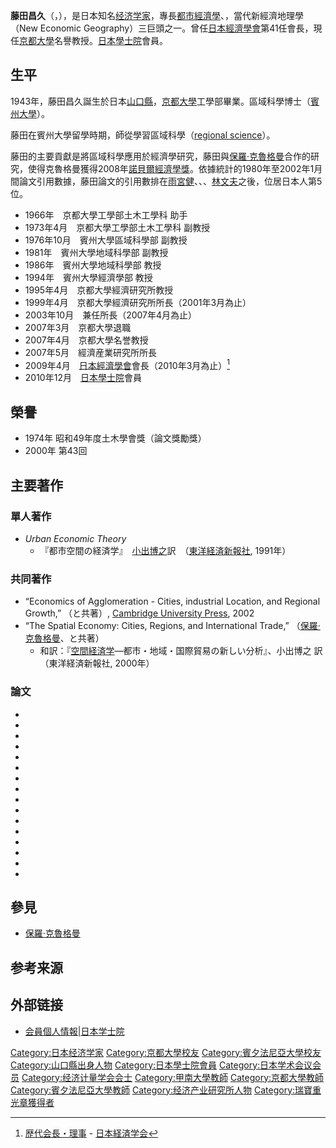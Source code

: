 {{Infobox scientist
|name              = 藤田昌久<br><small>藤田 昌久（ふじた まさひさ）</small>
|image             = Replace this image male.svg <!-- only free-content images are allowed for depicting living people - see [[WP:NONFREE|WP:NONFREE]] -->
|image_size        = 
|caption           = 
|birth_date        = 1943年
|birth_place       = [[大日本帝國|大日本帝國]][[山口縣|山口縣]]
|death_date        = 
|death_place       = 
|nationality       = {{JPN}}
|ethnicity         = 
|fields            = [[都市經濟學|都市經濟學]]、{{link-ja|空間經濟學|空間経済学}}
|workplaces        = [[京都大學|京都大學]]<br />[[賓州大學|賓州大學]]
|alma_mater        = [[京都大學|京都大學]]<br />[[賓州大學|賓州大學]]
|doctoral_advisor  = {{link-en|Walter Isard|Walter Isard}}
|doctoral_students = 
|known_for         = 與[[保羅·克魯格曼|保羅·克魯格曼]]合作的{{link-ja|空間經濟學|空間経済学}}研究
|awards            = 昭和49年度土木學會獎（論文獎勵獎） (1974)<br>第43回{{link-ja|日經・經濟圖書文化獎|日経・経済図書文化賞}} (2000)
|religion          =
|signature         =  <!--(filename only)-->
|footnotes         = 
}}
{{japanese|japanese=藤田 昌久|kana=ふじた まさひさ|romaji=Fujita Masahisa}}

'''藤田昌久'''（{{jpn|j=藤田 昌久|hg=ふじた まさひさ|rm=Fujita Masahisa|f=h}}，{{bd|1943年}}），是日本知名[[经济学家|经济学家]]，專長[[都市經濟學|都市經濟學]]、{{link-ja|空間經濟學|空間経済学}}，當代新經濟地理學（New Economic Geography）三巨頭之一。曾任[[日本經濟學會|日本經濟學會]]第41任會長，現任[[京都大學|京都大學]]名譽教授。[[日本學士院|日本學士院]]會員。

==生平==
1943年，藤田昌久誕生於日本[[山口縣|山口縣]]，[[京都大學|京都大學]]工學部畢業。區域科學博士（[[賓州大學|賓州大學]]）。

藤田在賓州大學留學時期，師從{{link-en|Walter Isard|Walter Isard}}學習區域科學（[[区域科学|regional science]]）。

藤田的主要貢獻是將區域科學應用於經濟學研究，藤田與[[保羅·克魯格曼|保羅·克魯格曼]]合作的{{link-ja|空間經濟學|空間経済学}}研究，使得克魯格曼獲得2008年[[諾貝爾經濟學獎|諾貝爾經濟學獎]]。依據{{lang|ja|科學情報研究所}}統計的1980年至2002年1月間論文引用數據，藤田論文的引用數排在[[雨宮健|雨宮健]]、{{link-ja|青木昌彥|青木昌彦}}、{{link-ja|速水佑次郎|速水佑次郎}}、[[林文夫|林文夫]]之後，位居日本人第5位。

*1966年　京都大學工學部土木工學科 助手
*1973年4月　京都大學工學部土木工學科 副教授
*1976年10月　賓州大學區域科學部 副教授
*1981年　賓州大學地域科學部 副教授
*1986年　賓州大學地域科學部 教授
*1994年　賓州大學經濟學部 教授
*1995年4月　京都大學經濟研究所教授
*1999年4月　京都大學經濟研究所所長（2001年3月為止）
*2003年10月　{{link-ja|亞洲經濟研究所|アジア経済研究所}}兼任所長（2007年4月為止）
*2007年3月　京都大學退職
*2007年4月　京都大學名誉教授
*2007年5月　經濟産業研究所所長
*2009年4月　[[日本經濟學會|日本經濟學會]]會長（2010年3月為止）<ref>[http://www.jeaweb.org/jpn/AboutBoards.html 歴代会長・理事] {{Wayback|url=http://www.jeaweb.org/jpn/AboutBoards.html |date=20181112021304 }} - [[日本経済学会|日本経済学会]]</ref>
*2010年12月　[[日本學士院|日本學士院]]會員

==榮譽==
*1974年 昭和49年度土木學會獎（論文獎勵獎）
*2000年 第43回{{link-ja|日經・經濟圖書文化獎|日経・経済図書文化賞}}

==主要著作==
===單人著作===
*''Urban Economic Theory''
**『都市空間の経済学』　[[小出博之|小出博之]]訳　（[[東洋経済新報社|東洋経済新報社]], 1991年）
===共同著作===
* “Economics of Agglomeration - Cities, industrial Location, and Regional Growth,” （{{仮リンク|ジャック・ティシュー|fr|Jacques-François Thisse}}と共著）, [[Cambridge_University_Press|Cambridge University Press]], 2002
* “The Spatial Economy: Cities, Regions, and International Trade,” （[[保羅·克魯格曼|保羅·克魯格曼]]、{{仮リンク|アンソニー・ヴェナブルズ|en|Anthony Venables}}と共著）
** 和訳：『[[空間経済学|空間経済学]]―都市・地域・国際貿易の新しい分析』、小出博之 訳（東洋経済新報社, 2000年）
===論文===
<!-- ideas.repec.org/e/pfu109.html からIFなどを基準に選定．ジャーナルの刊行年でソート（昇順）
本来はIFの低いジャーナルでも被引用数が高ければ掲載するべき． -->

* {{Cite journal|title=Spatial patterns of urban growth: Optimum and market|url=https://linkinghub.elsevier.com/retrieve/pii/0094119076900413|last=Fujita|first=Masahisa|date=1976-07|journal=Journal of Urban Economics|issue=3|doi=10.1016/0094-1190(76)90041-3|volume=3|pages=209–241|language=en}}
* {{Cite journal|title=Location of Firms with Input Transactions|url=http://journals.sagepub.com/doi/10.1068/a131401|last=Fujita|first=M|date=1981-11|journal=Environment and Planning A: Economy and Space|issue=11|doi=10.1068/a131401|volume=13|pages=1401–1414|language=en|issn=0308-518X}}
* {{Cite journal|title=Spatial Development Processes with Renewal in a Growing City|url=http://journals.sagepub.com/doi/10.1068/a140205|last=Akita|first=T|last2=Fujita|first2=M|date=1982-02|journal=Environment and Planning A: Economy and Space|issue=2|doi=10.1068/a140205|volume=14|pages=205–223|language=en|issn=0308-518X}}
* {{Cite journal|title=Spatial patterns of residential development|url=https://linkinghub.elsevier.com/retrieve/pii/0094119082900031|last=Fujita|first=Masahisa|date=1982-07|journal=Journal of Urban Economics|issue=1|doi=10.1016/0094-1190(82)90003-1|volume=12|pages=22–52|language=en}}
* {{Cite journal|title=Urban Spatial Structure with Open Space|url=http://journals.sagepub.com/doi/10.1068/a150067|last=Yang|first=C H|last2=Fujita|first2=M|date=1983-01|journal=Environment and Planning A: Economy and Space|issue=1|doi=10.1068/a150067|volume=15|pages=67–84|language=en|issn=0308-518X}}
* {{Cite journal|title=Spatial Competition with a Land Market: Hotelling and Von Thunen Unified|url=https://academic.oup.com/restud/article-lookup/doi/10.2307/2297721|last=Fujita|first=Masahisa|last2=Thisse|first2=Jacques-Francois|date=1986-10|journal=[[经济研究评论|The Review of Economic Studies]]|issue=5|doi=10.2307/2297721|volume=53|pages=819|authorlink2=:fr:Jacques-François Thisse}}
* {{Cite journal|title=Nonmonocentric Urban Configurations in a Two-Dimensional Space|url=http://journals.sagepub.com/doi/10.1068/a210363|last=Ogawa|first=H|last2=Fujita|first2=M|date=1989-03|journal=Environment and Planning A: Economy and Space|issue=3|doi=10.1068/a210363|volume=21|pages=363–374|language=en|issn=0308-518X}}
* {{Cite journal|title=Testing the efficiency of urban spatial growth: A case study of Tokyo|url=https://linkinghub.elsevier.com/retrieve/pii/0094119089900338|last=Fujita|first=Masahisa|last2=Kashiwadani|first2=Masuo|date=1989-03|journal=Journal of Urban Economics|issue=2|doi=10.1016/0094-1190(89)90033-8|volume=25|pages=156–192|language=en|authorlink2 = 柏谷増男}}
* {{Cite journal|title=Spatial duopoly and residential structure|url=https://linkinghub.elsevier.com/retrieve/pii/0094119091900437|last=Fujita|first=Masahisa|last2=Thisse|first2=Jacques-François|date=1991-07|journal=Journal of Urban Economics|issue=1|doi=10.1016/0094-1190(91)90043-7|volume=30|pages=27–47|language=en}}
* {{Cite journal|title=Alonso's Discrete Population Model of Land Use: Efficient Allocations and Competitive Equilibria|url=https://www.jstor.org/stable/2527125?origin=crossref|last=Berliant|first=Marcus|last2=Fujita|first2=Masahisa|date=1992-08|journal={{link-en|国际经济评论|International Economic Review|International Economic Review}}|issue=3|doi=10.2307/2527125|volume=33|pages=535}}
* {{Cite journal|title=Specialization and Diversification in a System of Cities|url=https://linkinghub.elsevier.com/retrieve/pii/S0094119083710132|last=Abdel-Rahman|first=Hesham M.|last2=Fujita|first2=Masahisa|date=1993-03|journal=Journal of Urban Economics|issue=2|doi=10.1006/juec.1993.1013|volume=33|pages=189–222|language=en}}
* {{Cite journal|title=Technological Linkages and Efficient Location of Indivisible Activities: Koopmans – Beckmann and von Thünen Unified|url=https://linkinghub.elsevier.com/retrieve/pii/S0094119083710302|last=Fujita|first=Masahisa|last2=Thisse|first2=Jacques-François|date=1993-09|journal=Journal of Urban Economics|issue=2|doi=10.1006/juec.1993.1030|volume=34|pages=118–141|language=en}}
* {{Cite journal|title=Efficient Configuration of a Greenbelt: Theoretical Modelling of Greenbelt Amenity|url=http://journals.sagepub.com/doi/10.1068/a291999|last=Lee|first=C-M|last2=Fujita|first2=M|date=1997-11|journal=Environment and Planning A: Economy and Space|issue=11|doi=10.1068/a291999|volume=29|pages=1999–2017|language=en|issn=0308-518X}}
* {{Cite journal|title=On the Endogeneous Formation of Secondary Employment Centers in a City|url=https://linkinghub.elsevier.com/retrieve/pii/S0094119096920021|last=Fujita|first=Masahisa|last2=Thisse|first2=Jacques-François|date=1997-05|journal=Journal of Urban Economics|issue=3|doi=10.1006/juec.1996.2002|volume=41|pages=337–357|language=en|last3=Zenou|first3=Yves}}
* {{Cite journal|title=GLOBALIZATION AND THE EVOLUTION OF THE SUPPLY CHAIN: WHO GAINS AND WHO LOSES?*|url=https://onlinelibrary.wiley.com/doi/10.1111/j.1468-2354.2006.00397.x|last=Fujita|first=Masahisa|last2=Thisse|first2=Jacques-Francois|date=2006-08|journal=International Economic Review|issue=3|doi=10.1111/j.1468-2354.2006.00397.x|volume=47|pages=811–836|language=en|issn=0020-6598}}
* {{Cite journal|title=KNOWLEDGE CREATION AS A SQUARE DANCE ON THE HILBERT CUBE*: knowledge creation as a square dance|url=https://onlinelibrary.wiley.com/doi/10.1111/j.1468-2354.2008.00512.x|last=Berliant|first=Marcus|last2=Fujita|first2=Masahisa|date=2008-10-20|journal=International Economic Review|issue=4|doi=10.1111/j.1468-2354.2008.00512.x|volume=49|pages=1251–1295|language=en}}

==參見==
*[[保羅·克魯格曼|保羅·克魯格曼]]

==参考来源==
{{reflist}}

==外部链接==
* [http://www.japan-acad.go.jp/japanese/members/3/fujita_masahisa.html 会員個人情報|日本学士院] {{Wayback|url=http://www.japan-acad.go.jp/japanese/members/3/fujita_masahisa.html |date=20210122071127 }}

{{日本经济学会会长}}
{{Authority control}}
{{DEFAULTSORT:Fujita, Masahisa}}
[[Category:日本经济学家|Category:日本经济学家]]
[[Category:京都大學校友|Category:京都大學校友]]
[[Category:賓夕法尼亞大學校友|Category:賓夕法尼亞大學校友]]
[[Category:山口縣出身人物|Category:山口縣出身人物]]
[[Category:日本學士院會員|Category:日本學士院會員]]
[[Category:日本学术会议会员|Category:日本学术会议会员]]
[[Category:经济计量学会会士|Category:经济计量学会会士]]
[[Category:甲南大學教師|Category:甲南大學教師]]
[[Category:京都大學教師|Category:京都大學教師]]
[[Category:賓夕法尼亞大學教師|Category:賓夕法尼亞大學教師]]
[[Category:经济产业研究所人物|Category:经济产业研究所人物]]
[[Category:瑞寶重光章獲得者|Category:瑞寶重光章獲得者]]